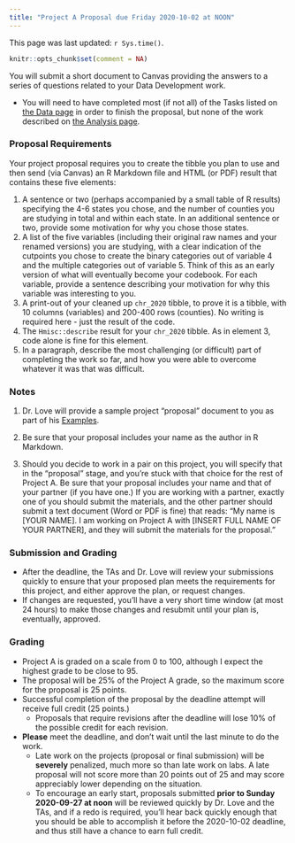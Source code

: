 ---
title: "Project A Proposal due Friday 2020-10-02 at NOON"
---

This page was last updated: `r Sys.time()`.

```{r setup, include=FALSE}
knitr::opts_chunk$set(comment = NA)
```

You will submit a short document to Canvas providing the answers to a series of questions related to your Data Development work. 

- You will need to have completed most (if not all) of the Tasks listed on [the Data page](data.html) in order to finish the proposal, but none of the work described on [the Analysis page](analysis.html).

### Proposal Requirements

Your project proposal requires you to create the tibble you plan to use and then send (via Canvas) an R Markdown file and HTML (or PDF) result that contains these five elements:

1. A sentence or two (perhaps accompanied by a small table of R results) specifying the 4-6 states you chose, and the number of counties you are studying in total and within each state. In an additional sentence or two, provide some motivation for why you chose those states.
2. A list of the five variables (including their original raw names and your renamed versions) you are studying, with a clear indication of the cutpoints you chose to create the binary categories out of variable 4 and the multiple categories out of variable 5. Think of this as an early version of what will eventually become your codebook. For each variable, provide a sentence describing your motivation for why this variable was interesting to you.
3. A print-out of your cleaned up `chr_2020` tibble, to prove it is a tibble, with 10 columns (variables) and 200-400 rows (counties). No writing is required here - just the result of the code.
4. The `Hmisc::describe` result for your `chr_2020` tibble. As in element 3, code alone is fine for this element.
5. In a paragraph, describe the most challenging (or difficult) part of completing the work so far, and how you were able to overcome whatever it was that was difficult. 


### Notes

1. Dr. Love will provide a sample project "proposal" document to you as part of his [Examples](examples.html).

2. Be sure that your proposal includes your name as the author in R Markdown.

3. Should you decide to work in a pair on this project, you will specify that in the "proposal" stage, and you're stuck with that choice for the rest of Project A. Be sure that your proposal includes your name and that of your partner (if you have one.) If you are working with a partner, exactly one of you should submit the materials, and the other partner should submit a text document (Word or PDF is fine) that reads: "My name is [YOUR NAME]. I am working on Project A with [INSERT FULL NAME OF YOUR PARTNER], and they will submit the materials for the proposal."

### Submission and Grading

- After the deadline, the TAs and Dr. Love will review your submissions quickly to ensure that your proposed plan meets the requirements for this project, and either approve the plan, or request changes. 
- If changes are requested, you'll have a very short time window (at most 24 hours) to make those changes and resubmit until your plan is, eventually, approved. 

### Grading

- Project A is graded on a scale from 0 to 100, although I expect the highest grade to be close to 95.
- The proposal will be 25% of the Project A grade, so the maximum score for the proposal is 25 points.
- Successful completion of the proposal by the deadline attempt will receive full credit (25 points.)
    - Proposals that require revisions after the deadline will lose 10% of the possible credit for each revision.
- **Please** meet the deadline, and don't wait until the last minute to do the work.
    - Late work on the projects (proposal or final submission) will be **severely** penalized, much more so than late work on labs. A late proposal will not score more than 20 points out of 25 and may score appreciably lower depending on the situation.
    - To encourage an early start, proposals submitted **prior to Sunday 2020-09-27 at noon** will be reviewed quickly by Dr. Love and the TAs, and if a redo is required, you'll hear back quickly enough that you should be able to accomplish it before the 2020-10-02 deadline, and thus still have a chance to earn full credit.


